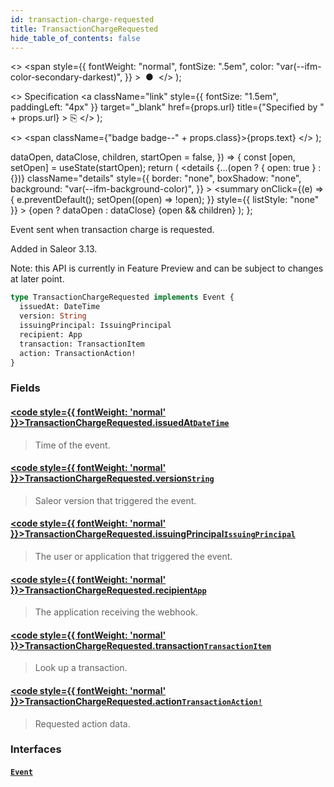 ```yaml
---
id: transaction-charge-requested
title: TransactionChargeRequested
hide_table_of_contents: false
---
```


  <>
    <span
      style={{
        fontWeight: "normal",
        fontSize: ".5em",
        color: "var(--ifm-color-secondary-darkest)",
      }}
    >
      &nbsp;●&nbsp;
    </span>
  </>
);

  <>
    Specification
    <a
      className="link"
      style={{ fontSize: "1.5em", paddingLeft: "4px" }}
      target="\_blank"
      href={props.url}
      title={"Specified by " + props.url}
    >
      ⎘
    </a>
  </>
);

  <>
    <span className={"badge badge--" + props.class}>{props.text}</span>
  </>
);


  dataOpen,
  dataClose,
  children,
  startOpen = false,
}) => {
  const [open, setOpen] = useState(startOpen);
  return (
    <details
      {...(open ? { open: true } : {})}
      className="details"
      style={{
        border: "none",
        boxShadow: "none",
        background: "var(--ifm-background-color)",
      }}
    >
      <summary
        onClick={(e) => {
          e.preventDefault();
          setOpen((open) => !open);
        }}
        style={{ listStyle: "none" }}
      >
        {open ? dataOpen : dataClose}
      </summary>
      {open && children}
    </details>
  );
};

Event sent when transaction charge is requested.

Added in Saleor 3.13.

Note: this API is currently in Feature Preview and can be subject to changes at later point.

```graphql
type TransactionChargeRequested implements Event {
  issuedAt: DateTime
  version: String
  issuingPrincipal: IssuingPrincipal
  recipient: App
  transaction: TransactionItem
  action: TransactionAction!
}
```

### Fields

#### [<code style={{ fontWeight: 'normal' }}>TransactionChargeRequested.<b>issuedAt</b></code>](#)<Bullet />[`DateTime`](../../../api-storefront/miscellaneous/scalars/date-time) <Badge class="secondary" text="scalar"/>

> Time of the event.

#### [<code style={{ fontWeight: 'normal' }}>TransactionChargeRequested.<b>version</b></code>](#)<Bullet />[`String`](../../../api-storefront/miscellaneous/scalars/string) <Badge class="secondary" text="scalar"/>

> Saleor version that triggered the event.

#### [<code style={{ fontWeight: 'normal' }}>TransactionChargeRequested.<b>issuingPrincipal</b></code>](#)<Bullet />[`IssuingPrincipal`](../../../api-storefront/miscellaneous/unions/issuing-principal) <Badge class="secondary" text="union"/>

> The user or application that triggered the event.

#### [<code style={{ fontWeight: 'normal' }}>TransactionChargeRequested.<b>recipient</b></code>](#)<Bullet />[`App`](../../../api-storefront/apps/objects/app) <Badge class="secondary" text="object"/>

> The application receiving the webhook.

#### [<code style={{ fontWeight: 'normal' }}>TransactionChargeRequested.<b>transaction</b></code>](#)<Bullet />[`TransactionItem`](../../../api-storefront/payments/objects/transaction-item) <Badge class="secondary" text="object"/>

> Look up a transaction.

#### [<code style={{ fontWeight: 'normal' }}>TransactionChargeRequested.<b>action</b></code>](#)<Bullet />[`TransactionAction!`](../../../api-storefront/payments/objects/transaction-action) <Badge class="secondary" text="non-null"/> <Badge class="secondary" text="object"/>

> Requested action data.

### Interfaces

#### [`Event`](../../../api-storefront/miscellaneous/interfaces/event) <Badge class="secondary" text="interface"/>

>
